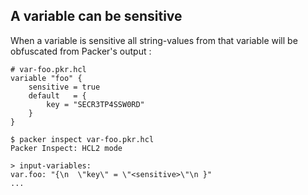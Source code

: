 ## A variable can be sensitive

When a variable is sensitive all string-values from that variable will be
obfuscated from Packer's output :

```hcl
# var-foo.pkr.hcl
variable "foo" {
    sensitive = true
    default   = {
        key = "SECR3TP4SSW0RD"
    }
}
```

```shell-session
$ packer inspect var-foo.pkr.hcl
Packer Inspect: HCL2 mode

> input-variables:
var.foo: "{\n  \"key\" = \"<sensitive>\"\n }"
...
```

